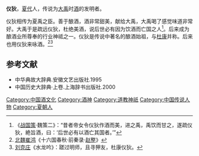 '''仪狄'''，[[夏代|夏代]]人，传说为[[大禹|大禹]]时[[酒|酒]]的发明者。

仪狄相传为夏禹之臣。善于酿酒，酒非常甜美，献给大禹，大禹喝了感觉味道非常好。大禹于是疏远仪狄，杜绝美酒，说后世必有因为饮酒而亡国之人<ref>《[[战国策|战国策]]·魏策二》：“昔者帝女令仪狄作酒而美，进之禹，禹饮而甘之，遂疏仪狄，絶旨酒，曰：‘后世必有以酒亡其国者。’” </ref>。后来成为酿酒业所尊奉的行业神祗之一。仪狄是传说中著名的酿酒始祖，与[[杜康|杜康]]并称。后来也用仪狄来咏酒。<ref>[[北魏|北魏]][[崔鸿|崔鸿]]《十六国春秋·前秦录·[[赵整|赵整]]》</ref><ref>[[刘克庄|刘克庄]]《水龙吟》：蹉过明师，且寻狎友，杜康仪狄。</ref>

==参考文献==
{{reflist}}
* 中华典故大辞典.安徽文艺出版社.1995
* 中国历史大辞典·上卷.上海辞书出版社.2000

{{DEFAULTSORT:Y}}
[[Category:中国酒文化|Category:中国酒文化]]
[[Category:酒神|Category:酒神]]
[[Category:道教神祇|Category:道教神祇]]
[[Category:中国传说人物|Category:中国传说人物]]
[[Category:夏朝人|Category:夏朝人]]